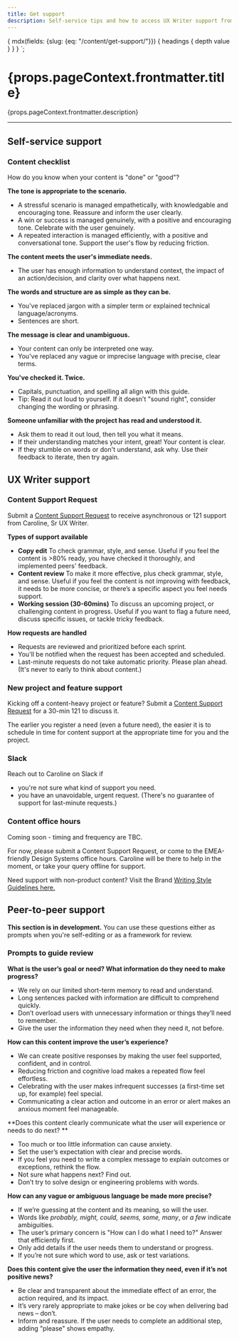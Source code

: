 ```yaml
---
title: Get support
description: Self-service tips and how to access UX Writer support from Caroline (London, GMT).
---
```



  {
    mdx(fields: {slug: {eq: "/content/get-support/"}}) {
      headings {
        depth
        value
      }
    }
  }
`;

<content>

<h1>{props.pageContext.frontmatter.title}</h1>

<p>{props.pageContext.frontmatter.description}</p>

</content>

---

<contentwrapper>

<TableOfContents headings={props.data.mdx.headings}/>

<content>

## Self-service support
### Content checklist

How do you know when your content is "done" or "good"?  

**The tone is appropriate to the scenario.**
- A stressful scenario is managed empathetically, with knowledgable and encouraging tone. Reassure and inform the user clearly.
- A win or success is managed genuinely, with a positive and encouraging tone. Celebrate with the user genuinely.
- A repeated interaction is managed efficiently, with a positive and conversational tone. Support the user's flow by reducing friction.

**The content meets the user's immediate needs.**
- The user has enough information to understand context, the impact of an action/decision, and clarity over what happens next.

**The words and structure are as simple as they can be.**
- You've replaced jargon with a simpler term or explained technical language/acronyms. 
- Sentences are short.

**The message is clear and unambiguous.** 
- Your content can only be interpreted one way. 
- You've replaced any vague or imprecise language with precise, clear terms.

**You've checked it. Twice.**
- Capitals, punctuation, and spelling all align with this guide.
- Tip: Read it out loud to yourself. If it doesn't "sound right", consider changing the wording or phrasing. 

**Someone unfamiliar with the project has read and understood it.** 
- Ask them to read it out loud, then tell you what it means. 
- If their understanding matches your intent, great! Your content is clear.
- If they stumble on words or don't understand, ask why. Use their feedback to iterate, then try again.   

## UX Writer support

### Content Support Request
Submit a <a href="http://tiny.cc/csrf2020">Content Support Request</a> to receive asynchronous or 121 support from Caroline, Sr UX Writer. 

**Types of support available**
- **Copy edit** To check grammar, style, and sense. Useful if you feel the content is >80% ready, you have checked it thoroughly, and implemented peers' feedback.
- **Content review** To make it more effective, plus check grammar, style, and sense. Useful if you feel the content is not improving with feedback, it needs to be more concise, or there’s a specific aspect you feel needs support.
- **Working session (30-60mins)** To discuss an upcoming project, or challenging content in progress. Useful if you want to flag a future need, discuss specific issues, or tackle tricky feedback.

**How requests are handled**
- Requests are reviewed and prioritized before each sprint. 
- You'll be notified when the request has been accepted and scheduled.
- Last-minute requests do not take automatic priority. Please plan ahead. (It's never to early to think about content.)

### New project and feature support
Kicking off a content-heavy project or feature? Submit a <a href="http://tiny.cc/csrf2020">Content Support Request</a> for a 30-min 121 to discuss it. 

The earlier you register a need (even a future need), the easier it is to schedule in time for content support at the appropriate time for you and the project. 

### Slack
Reach out to Caroline on Slack if 
- you're not sure what kind of support you need.
- you have an unavoidable, urgent request. (There's no guarantee of support for last-minute requests.)

### Content office hours
Coming soon - timing and frequency are TBC.
  
For now, please submit a Content Support Request, or come to  the EMEA-friendly Design Systems office hours. 
Caroline will be there to help in the moment, or take your query offline for support. 

<Callout>
  <CalloutTitle as="h4">Need support with non-product content?</CalloutTitle>
  <CalloutText> Visit the Brand <a href="https://www.twilio.com/brand/guidelines/writing-style">Writing Style Guidelines here.</a>
  </CalloutText>
</Callout> 

## Peer-to-peer support  
**This section is in development.** You can use these questions either as prompts when you're self-editing or as a framework for review.

### Prompts to guide review

**What is the user’s goal or need? What information do they need to make progress?** 
- We rely on our limited short-term memory to read and understand. 
- Long sentences packed with information are difficult to comprehend quickly. 
- Don’t overload users with unnecessary information or things they’ll need to remember. 
- Give the user the information they need when they need it, not before. 

**How can this content improve the user’s experience?** 
- We can create positive responses by making the user feel supported, confident, and in control.
- Reducing friction and cognitive load makes a repeated flow feel effortless.
- Celebrating with the user makes infrequent successes (a first-time set up, for example) feel special.
- Communicating a clear action and outcome in an error or alert makes an anxious moment feel manageable.

**Does this content clearly communicate what the user will experience or needs to do next? **
- Too much or too little information can cause anxiety. 
- Set the user’s expectation with clear and precise words. 
- If you feel you need to write a complex message to explain outcomes or exceptions, rethink the flow.
- Not sure what happens next? Find out. 
- Don’t try to solve design or engineering problems with words. 

**How can any vague or ambiguous language be made more precise?**
- If we’re guessing at the content and its meaning, so will the user. 
- Words like *probably, might, could, seems, some, many*, or *a few* indicate ambiguities. 
- The user’s primary concern is "How can I do what I need to?" Answer that efficiently first.
- Only add details if the user needs them to understand or progress.
- If you’re not sure which word to use, ask or test variations. 

**Does this content give the user the information they need, even if it’s not positive news?**
- Be clear and transparent about the immediate effect of an error, the action required, and its impact. 
- It’s very rarely appropriate to make jokes or be coy when delivering bad news – don’t.
- Inform and reassure. If the user needs to complete an additional step, adding "please" shows empathy. 

</content>
</contentwrapper>

